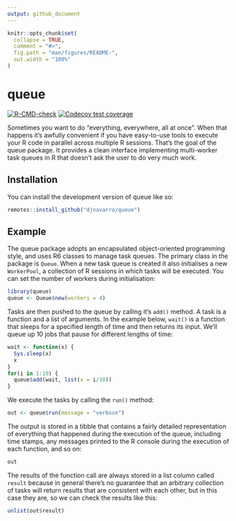 ```yaml
---
output: github_document
---
```


<!-- README.md is generated from README.Rmd. Please edit that file -->

```r
knitr::opts_chunk$set(
  collapse = TRUE,
  comment = "#>",
  fig.path = "man/figures/README-",
  out.width = "100%"
)
```

# queue

<!-- badges: start -->
[![R-CMD-check](https://github.com/djnavarro/queue/actions/workflows/R-CMD-check.yaml/badge.svg)](https://github.com/djnavarro/queue/actions/workflows/R-CMD-check.yaml)
[![Codecov test coverage](https://codecov.io/gh/djnavarro/queue/branch/main/graph/badge.svg)](https://app.codecov.io/gh/djnavarro/queue?branch=main)
<!-- badges: end -->

Sometimes you want to do "everything, everywhere, all at once". When that happens it's awfully convenient if you have easy-to-use tools to execute your R code in parallel across multiple R sessions. That's the goal of the queue package. It provides a clean interface implementing multi-worker task queues in R that doesn't ask the user to do very much work.

## Installation

You can install the development version of queue like so:

``` r
remotes::install_github("djnavarro/queue")
```

## Example

The queue package adopts an encapsulated object-oriented programming style, and uses R6 classes to manage task queues. The primary class in the package is `Queue`. When a new task queue is created it also initialises a new `WorkerPool`, a collection of R sessions in which tasks will be executed. You can set the number of workers during initialisation:

```r
library(queue)
queue <- Queue$new(workers = 4)
```

Tasks are then pushed to the queue by calling it's `add()` method. A task is a function and a list of arguments. In the example below, `wait()` is a function that sleeps for a specified length of time and then returns its input. We'll queue up 10 jobs that pause for different lengths of time:

```r
wait <- function(x) {
  Sys.sleep(x)
  x
}
for(i in 1:10) {
  queue$add(wait, list(x = i/10))
}
```

We execute the tasks by calling the `run()` method: 

```r
out <- queue$run(message = "verbose")
```

The output is stored in a tibble that contains a fairly detailed representation of everything that happened during the execution of the queue, including time stamps, any messages printed to the R console during the execution of each function, and so on:

```r
out
```

The results of the function call are always stored in a list column called `result` because in general there's no guarantee that an arbitrary collection of tasks will return results that are consistent with each other, but in this case they are, so we can check the results like this:

```r
unlist(out$result)
```

